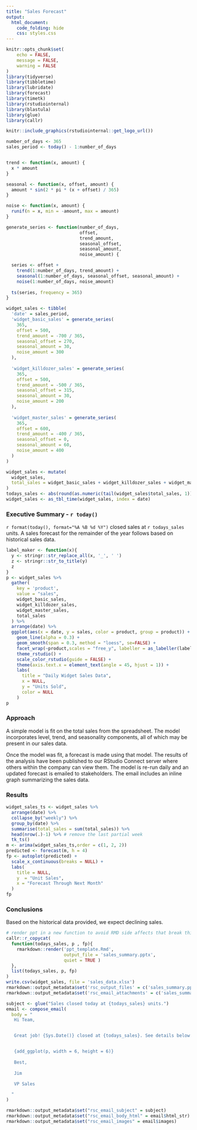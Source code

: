 ```yaml
---
title: "Sales Forecast"
output: 
  html_document: 
    code_folding: hide
    css: styles.css
---
```



```r
knitr::opts_chunk$set(
	echo = FALSE,
	message = FALSE,
	warning = FALSE
)
library(tidyverse)
library(tibbletime)
library(lubridate)
library(forecast)
library(timetk)
library(rstudiointernal)
library(blastula)
library(glue)
library(callr)
```

```r
knitr::include_graphics(rstudiointernal::get_logo_url())
```

```r
number_of_days <- 365
sales_period <- today() - 1:number_of_days


trend <- function(x, amount) {
  x * amount
}

seasonal <- function(x, offset, amount) {
  amount * sin(2 * pi * (x + offset) / 365)
}

noise <- function(x, amount) {
  runif(n = x, min = -amount, max = amount)
}

generate_series <- function(number_of_days, 
                            offset, 
                            trend_amount, 
                            seasonal_offset, 
                            seasonal_amount, 
                            noise_amount) {

  series <- offset +
    trend(1:number_of_days, trend_amount) +
    seasonal(1:number_of_days, seasonal_offset, seasonal_amount) +
    noise(1:number_of_days, noise_amount)
  
  ts(series, frequency = 365)
}

widget_sales <- tibble(
  'date' = sales_period,
  'widget_basic_sales' = generate_series(
    365,
    offset = 500,
    trend_amount = -700 / 365,
    seasonal_offset = 270,
    seasonal_amount = 30,
    noise_amount = 300
  ),
  
  'widget_killdozer_sales' = generate_series(
    365,
    offset = 500,
    trend_amount = -500 / 365,
    seasonal_offset = 315,
    seasonal_amount = 30,
    noise_amount = 200
  ),
  
  'widget_master_sales' = generate_series(
    365,
    offset = 600,
    trend_amount = -400 / 365,
    seasonal_offset = 0,
    seasonal_amount = 60,
    noise_amount = 400
  )  
)

widget_sales <- mutate(
  widget_sales, 
  total_sales = widget_basic_sales + widget_killdozer_sales + widget_master_sales
)
todays_sales <- abs(round(as.numeric(tail(widget_sales$total_sales, 1)),0))
widget_sales <- as_tbl_time(widget_sales, index = date)
```



### Executive Summary - `r today()`

`r format(today(), format="%A %B %d %Y")` closed sales at `r todays_sales` units.  A sales forecast for the remainder of the year follows based on historical sales data. 

```r
label_maker <- function(x){
  y <- stringr::str_replace_all(x, '_', ' ')
  z <- stringr::str_to_title(y)
  z
}
p <- widget_sales %>% 
  gather(
    key = 'product',
    value = "sales",
    widget_basic_sales,
    widget_killdozer_sales,
    widget_master_sales,
    total_sales
  ) %>%
  arrange(date) %>% 
  ggplot(aes(x = date, y = sales, color = product, group = product)) +
    geom_line(alpha = 0.3) + 
    geom_smooth(span = 0.3, method = "loess", se=FALSE) + 
    facet_wrap(~product,scales = "free_y", labeller = as_labeller(label_maker)) +
    theme_rstudio() +
    scale_color_rstudio(guide = FALSE) +
    theme(axis.text.x = element_text(angle = 45, hjust = 1)) +
    labs(
      title = "Daily Widget Sales Data",
      x = NULL,
      y = "Units Sold",
      color = NULL
    )
p
```

### Approach

A simple model is fit on the total sales from the spreadsheet. The model incorporates level, trend, and seasonality components, all of which may be present in our sales data.

Once the model was fit, a forecast is made using that model. The results of the analysis have been published to our RStudio Connect server where others within the company can view them. The model is re-run daily and an updated forecast is emailed to stakeholders. The email includes an inline graph summarizing the sales data.

### Results


```r
widget_sales_ts <- widget_sales %>%
  arrange(date) %>% 
  collapse_by("weekly") %>% 
  group_by(date) %>% 
  summarise(total_sales = sum(total_sales)) %>% 
  head(nrow(.)-1) %>% # remove the last partial week
  tk_ts()
m <- arima(widget_sales_ts,order = c(1, 2, 2))
predicted <- forecast(m, h = 4)
fp <- autoplot(predicted) +
  scale_x_continuous(breaks = NULL) +
  labs(
    title = NULL,
    y  = "Unit Sales",
    x = "Forecast Through Next Month"
  )
fp
```

### Conclusions

Based on the historical data provided, we expect declining sales.

```r
# render ppt in a new function to avoid RMD side affects that break things
callr::r_copycat(
  function(todays_sales, p , fp){
    rmarkdown::render('ppt_template.Rmd', 
                      output_file = 'sales_summary.pptx', 
                      quiet = TRUE )
  }, 
  list(todays_sales, p, fp)
)
write.csv(widget_sales, file = 'sales_data.xlsx')
rmarkdown::output_metadata$set('rsc_output_files' = c('sales_summary.pptx', 'sales_data.xlsx'))
rmarkdown::output_metadata$set('rsc_email_attachments' = c('sales_summary.pptx', 'sales_data.xlsx'))
```


```r
subject <- glue("Sales closed today at {todays_sales} units.")
email <- compose_email(
  body = "
   Hi Team,


   Great job! {Sys.Date()} closed at {todays_sales}. See details below:


   {add_ggplot(p, width = 6, height = 6)}
 
   Best,
   
   Jim

   VP Sales

  "
)

rmarkdown::output_metadata$set("rsc_email_subject" = subject)
rmarkdown::output_metadata$set("rsc_email_body_html" = email$html_str)
rmarkdown::output_metadata$set("rsc_email_images" = email$images)
```